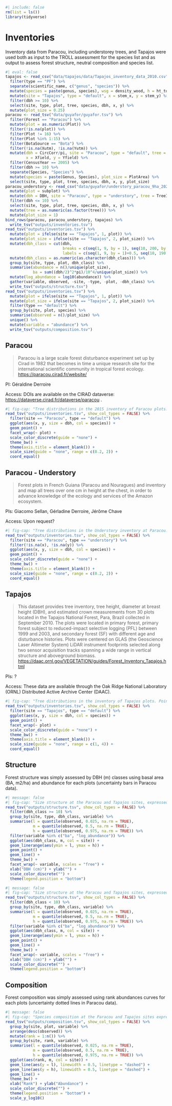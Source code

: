 ```r
#| include: false 
rm(list = ls())
library(tidyverse) 
```

# Inventories

Inventory data from Paracou, including understorey trees, and Tapajos were used both as input to the TROLL assessment for the species list and as output to assess forest structure, neutral composition and species list.

```r
#| eval: false
tapajos <- read_csv("data/tapajos/data/Tapajos_inventory_data_2010.csv", na = "-9999") %>% 
  filter(type == "PF") %>% 
  separate(scientific_name, c("genus", "species")) %>% 
  mutate(species = paste(genus, species), wsg = density_wood, h = ht_total) %>% 
  mutate(site = "Tapajos", type = "default", x = stem_x, y = stem_y) %>% 
  filter(dbh >= 10) %>% 
  select(site, type, plot, tree, species, dbh, x, y) %>% 
  mutate(plot_size = 0.25)
paracou <- read_tsv("data/guyafor/guyafor.tsv") %>% 
  filter(Forest == "Paracou") %>% 
  mutate(plot = as.numeric(Plot)) %>% 
  filter(!is.na(plot)) %>% 
  filter(Plot != 16) %>% 
  filter(Plot %in% 1:15) %>% 
  filter(BotaSource == "Bota") %>% 
  filter(!is.na(Xutm), !is.na(Yutm)) %>% 
  mutate(dbh = CircCorr/pi, site = "Paracou", type = "default", tree = idTree,
         x = Xfield, y = Yfield) %>% 
  filter(CensusYear == 2005) %>% 
  filter(dbh >= 10) %>% 
  separate(Species, "Species") %>% 
  mutate(species = paste(Genus, Species), plot_size = PlotArea) %>% 
  select(site, type, plot, tree, species, dbh, x, y, plot_size)
paracou_understory <- read_csv("data/guyafor/understory_paracou_9ha_20231119.csv") %>% 
  mutate(plot = subplot) %>% 
  mutate(dbh = DBH, site = "Paracou", type = "understory", tree = TreeID, x = X, y = Y) %>% 
  filter(dbh <= 10) %>% 
  select(site, type, plot, tree, species, dbh, x, y) %>% 
  mutate(tree = as.numeric(as.factor(tree))) %>% 
  mutate(plot_size = 1)
bind_rows(paracou, paracou_understory, tapajos) %>% 
  write_tsv("outputs/inventories.tsv")
read_tsv("outputs/inventories.tsv") %>% 
  mutate(plot = ifelse(site == "Tapajos", 1, plot)) %>% 
  mutate(plot_size = ifelse(site == "Tapajos", 2, plot_size)) %>% 
  mutate(dbh_class = cut(dbh, 
                         breaks = c(seq(1, 9, by = 1), seq(10, 200, by = 10)), 
                         labels = c(seq(1, 9, by = 1)+0.5, seq(10, 190, by = 10)+5))) %>% 
  mutate(dbh_class = as.numeric(as.character(dbh_class))) %>% 
  group_by(site, type, plot, dbh_class) %>% 
  summarise(abundance = n()/unique(plot_size),
            ba = sum((dbh/2)^2*pi)/10^4/unique(plot_size)) %>% 
  mutate(log_abundance = log10(abundance)) %>% 
  gather(variable, observed, -site, -type, -plot, -dbh_class) %>% 
  write_tsv("outputs/structure.tsv")
read_tsv("outputs/inventories.tsv") %>% 
  mutate(plot = ifelse(site == "Tapajos", 1, plot)) %>% 
  mutate(plot_size = ifelse(site == "Tapajos", 2, plot_size)) %>% 
  filter(type == "default") %>% 
  group_by(site, plot, species) %>% 
  summarise(observed = n()/plot_size) %>% 
  unique() %>% 
  mutate(variable = "abundance") %>% 
  write_tsv("outputs/composition.tsv")
```

## Paracou

> Paracou is a large scale forest disturbance experiment set up by Cirad in 1982 that becomes in time a unique research site for the international scientific community in tropical forest ecology. <https://paracou.cirad.fr/website/>

PI: Géraldine Derroire

Access: DOIs are available on the CIRAD dataverse: <https://dataverse.cirad.fr/dataverse/paracou> .

```r
#| fig-cap: "Tree distributions in the 2015 inventory of Paracou plots. Point size represents the diameter, and the colour the species."
read_tsv("outputs/inventories.tsv", show_col_types = FALSE) %>% 
  filter(site == "Paracou", type == "default") %>% 
  ggplot(aes(x, y, size = dbh, col = species)) +
  geom_point() +
  facet_wrap(~ plot) +
  scale_color_discrete(guide = "none") +
  theme_bw() +
  theme(axis.title = element_blank()) +
  scale_size(guide = "none", range = c(0.2, 2)) +
  coord_equal()
```

## Paracou - Understory

> Forest plots in French Guiana (Paracou and Nouragues) and inventory and map all trees over one cm in height at the chest, in order to advance knowledge of the ecology and services of the Amazon ecosystem.

PIs: Giacomo Sellan, Gérladine Derroire, Jérôme Chave

Access: Upon request?

```r
#| fig-cap: "Tree distributions in the Understory inventory at Paracou. Point size represents the diameter, and the colour the species."
read_tsv("outputs/inventories.tsv", show_col_types = FALSE) %>% 
  filter(site == "Paracou", type == "understory") %>% 
  filter(!is.na(x), !is.na(y)) %>% 
  ggplot(aes(x, y, size = dbh, col = species)) +
  geom_point() +
  scale_color_discrete(guide = "none") +
  theme_bw() +
  theme(axis.title = element_blank()) +
  scale_size(guide = "none", range = c(0.2, 2)) +
  coord_equal()
```

## Tapajos

> This dataset provides tree inventory, tree height, diameter at breast height (DBH), and estimated crown measurements from 30 plots located in the Tapajos National Forest, Para, Brazil collected in September 2010. The plots were located in primary forest, primary forest subject to reduced-impact selective logging (PFL) between 1999 and 2003, and secondary forest (SF) with different age and disturbance histories. Plots were centered on GLAS (the Geoscience Laser Altimeter System) LiDAR instrument footprints selected along two sensor acquisition tracks spanning a wide range in vertical structure and aboveground biomass. <https://daac.ornl.gov/VEGETATION/guides/Forest_Inventory_Tapajos.html>

PIs: ?

Access: These data are available through the Oak Ridge National Laboratory (ORNL) Distributed Active Archive Center (DAAC).

```r
#| fig-cap: "Tree distributions in the inventory of Tapajos plots. Point size represents the diameter, and the colour the species."
read_tsv("outputs/inventories.tsv", show_col_types = FALSE) %>% 
  filter(site == "Tapajos", type == "default") %>% 
  ggplot(aes(x, y, size = dbh, col = species)) +
  geom_point() +
  facet_wrap(~ plot) +
  scale_color_discrete(guide = "none") +
  theme_bw() +
  theme(axis.title = element_blank()) +
  scale_size(guide = "none", range = c(1, 4)) +
  coord_equal()
```

## Structure

Forest structure was simply assessed by DBH (m) classes using basal area (BA, m2/ha) and abundance for each plots (uncertainty bars in Paracou data).

```r
#| message: false
#| fig-cap: "Size structure at the Paracou and Tapajos sites, expressed in terms of abundance and basal area and including understorey trees at Paracou. Confidence intervals on inventory analysis at 95 % are shown with error bars and are based on among plots variations."
read_tsv("outputs/structure.tsv", show_col_types = FALSE) %>% 
  filter(dbh_class >= 10) %>% 
  group_by(site, type, dbh_class, variable) %>% 
  summarise(l = quantile(observed, 0.025, na.rm = TRUE), 
            m = quantile(observed, 0.5, na.rm = TRUE), 
            h = quantile(observed, 0.975, na.rm = TRUE)) %>% 
  filter(variable %in% c("ba", "log_abundance")) %>% 
  ggplot(aes(dbh_class, m, col = site)) +
  geom_linerange(aes(ymin = l, ymax = h)) +
  geom_point() +
  geom_line() +
  theme_bw() +
  facet_wrap(~ variable, scales = "free") +
  xlab("DBH (cm)") + ylab("") +
  scale_color_discrete("") +
  theme(legend.position = "bottom")
```

```r
#| message: false
#| fig-cap: "Size structure at the Paracou and Tapajos sites, expressed in terms of abundance and basal area and including understorey trees at Paracou. Confidence intervals on inventory analysis at 95 % are shown with error bars and are based on among plots variations."
read_tsv("outputs/structure.tsv", show_col_types = FALSE) %>% 
  filter(dbh_class < 10) %>% 
  group_by(site, type, dbh_class, variable) %>% 
  summarise(l = quantile(observed, 0.025, na.rm = TRUE), 
            m = quantile(observed, 0.5, na.rm = TRUE), 
            h = quantile(observed, 0.975, na.rm = TRUE)) %>% 
  filter(variable %in% c("ba", "log_abundance")) %>% 
  ggplot(aes(dbh_class, m, col = site)) +
  geom_linerange(aes(ymin = l, ymax = h)) +
  geom_point() +
  geom_line() +
  theme_bw() +
  facet_wrap(~ variable, scales = "free") +
  xlab("DBH (cm)") + ylab("") +
  scale_color_discrete("") +
  theme(legend.position = "bottom")
```

## Composition

Forest composition was simply assessed using rank abundances curves for each plots (uncertainty dotted lines in Paracou data).

```r
#| message: false
#| fig-cap: "Species composition at the Paracou and Tapajos sites expressed in terms of species rank-abundance curve. Confidence intervals on inventory analysis at 95 % are shown with error bars and are based on among plots variations."
read_tsv("outputs/composition.tsv", show_col_types = FALSE) %>% 
  group_by(site, plot, variable) %>% 
  arrange(desc(observed)) %>% 
  mutate(rank = 1:n()) %>% 
  group_by(site, rank, variable) %>% 
  summarise(l = quantile(observed, 0.025, na.rm = TRUE), 
            m = quantile(observed, 0.5, na.rm = TRUE), 
            h = quantile(observed, 0.975, na.rm = TRUE)) %>% 
  ggplot(aes(rank, m, col = site)) +
  geom_line(aes(y = l), linewidth = 0.5, linetype = "dashed") +
  geom_line(aes(y = h), linewidth = 0.5, linetype = "dashed") +
  geom_line() +
  theme_bw() +
  xlab("Rank") + ylab("Abundance") +
  scale_color_discrete("") +
  theme(legend.position = "bottom") +
  scale_y_log10()
```
